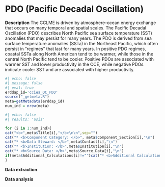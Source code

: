 # PDO (Pacific Decadal Oscillation)

**Description** The CCLME is driven by atmosphere–ocean energy exchange that occurs on many temporal and spatial scales. The Pacific Decadal Oscillation (PDO) describes North Pacific sea surface temperature (SST) anomalies that may persist for many years. The PDO is derived from sea surface temperature anomalies (SSTa) in the Northeast Pacific, which often persist in “regimes” that last for many years. In positive PDO regimes, coastal SSTa along North American tend to be warmer, while those in the central North Pacific tend to be cooler. Positive PDOs are associated with warmer SST and lower productivity in the CCE, while negative PDOs indicate cooler SST and are associated with higher productivity.

```r
#| echo: false
#| message: false
#| eval: true
erddap_id='cciea_OC_PDO'
source("_getmeta.R")
meta=getMetadata(erddap_id)
num_ind = nrow(meta)
```

```r
#| echo: false
#| results: 'asis'

for (i in 1:num_ind){
cat("<b>",meta$Title[i],"</b>\n\n",sep="")
cat("* <b>Component Category: </b>", meta$Component_Section[i],"\n")
cat("* <b>Data Steward: </b>",meta$Contact[i],"\n")
cat("* <b>Institution: </b>",meta$Institution[i],"\n")
cat("* <b>Source Data: </b>",meta$Source_Data[i],"\n")
if(meta$Additional_Calculations[i]!="")cat("* <b>Additional Calculations: </b>",meta$Additional_Calculations[i],"\n")
}
```

**Data extraction**

**Data analysis**


